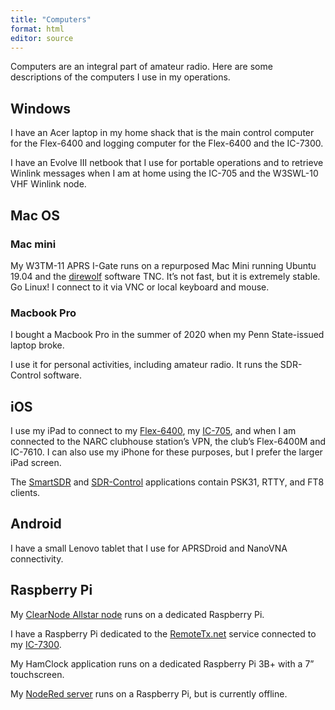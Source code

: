 ```yaml
---
title: "Computers"
format: html
editor: source
---
```


Computers are an integral part of amateur radio.
Here are some descriptions of the computers I use in my operations.

## Windows

I have an Acer laptop in my home shack that is the main control computer for the Flex-6400 and logging computer for the Flex-6400 and the IC-7300.

I have an Evolve III netbook that I use for portable operations and to retrieve Winlink messages when I am at home using the IC-705 and the W3SWL-10 VHF Winlink node.

## Mac OS

### Mac mini

My W3TM-11 APRS I-Gate runs on a repurposed Mac Mini running Ubuntu 19.04 and the [direwolf](https://github.com/wb2osz/direwolf) software TNC.
It's not fast, but it is extremely stable.
Go Linux!
I connect to it via VNC or local keyboard and mouse.

### Macbook Pro

I bought a Macbook Pro in the summer of 2020 when my Penn State-issued laptop broke.

I use it for personal activities, including amateur radio. It runs the SDR-Control software.

## iOS

I use my iPad to connect to my [Flex-6400](rigs.qmd#flexradio-6400), my [IC-705](rigs.qmd#icom-ic-705), and when I am connected to the NARC clubhouse station's VPN, the club's Flex-6400M and IC-7610. I can also use my iPhone for these purposes, but I prefer the larger iPad screen.

The [SmartSDR](https://roskosch.de/smartsdr-features/) and [SDR-Control](https://roskosch.de/sdr-control-ios/) applications contain PSK31, RTTY, and FT8 clients.

## Android

I have a small Lenovo tablet that I use for APRSDroid and NanoVNA connectivity.

## Raspberry Pi

My [ClearNode Allstar node](#rigs.qmd#clearnode) runs on a dedicated Raspberry Pi.

I have a Raspberry Pi dedicated to the [RemoteTx.net](https://remotetx.net) service connected to my [IC-7300](rigs.qmd#ic-7300).

My HamClock application runs on a dedicated Raspberry Pi 3B+ with a 7" touchscreen.

My [NodeRed server](workbench.qmd#nodered) runs on a Raspberry Pi, but is currently offline.
